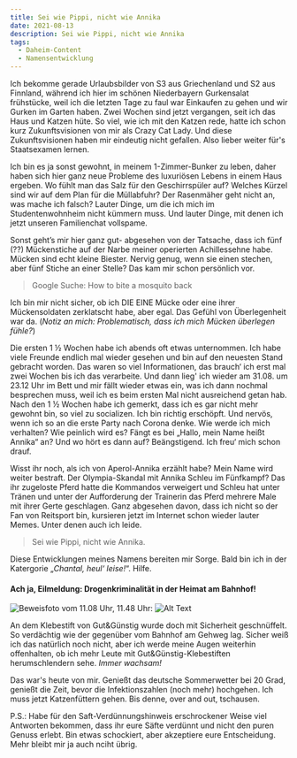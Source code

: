 ```yaml
---
title: Sei wie Pippi, nicht wie Annika
date: 2021-08-13
description: Sei wie Pippi, nicht wie Annika
tags:
  - Daheim-Content
  - Namensentwicklung
---
```


Ich bekomme gerade Urlaubsbilder von S3 aus Griechenland und S2 aus Finnland, während ich hier im schönen Niederbayern Gurkensalat frühstücke, weil ich die letzten Tage
zu faul war Einkaufen zu gehen und wir Gurken im Garten haben. Zwei Wochen sind jetzt vergangen, seit ich das Haus und Katzen hüte. So viel, wie ich mit den Katzen rede, 
hatte ich schon kurz Zukunftsvisionen von mir als Crazy Cat Lady. Und diese Zukunftsvisionen haben mir eindeutig nicht gefallen. Also lieber weiter für's Staatsexamen 
lernen.

Ich bin es ja sonst gewohnt, in meinem 1-Zimmer-Bunker zu leben, daher haben sich hier ganz neue Probleme des luxuriösen Lebens in einem Haus ergeben. Wo fühlt man das Salz 
für den Geschirrspüler auf? Welches Kürzel sind wir auf dem Plan für die Müllabfuhr? Der Rasenmäher geht nicht an, was mache ich falsch? Lauter Dinge, um die ich mich im 
Studentenwohnheim nicht kümmern muss. Und lauter Dinge, mit denen ich jetzt unseren Familienchat vollspame. 

Sonst geht’s mir hier ganz gut- abgesehen von der Tatsache, dass ich fünf (??) Mückenstiche auf der Narbe meiner operierten Achillessehne habe. Mücken sind echt kleine 
Biester. Nervig genug, wenn sie einen stechen, aber fünf Stiche an einer Stelle? Das kam mir schon persönlich vor.

> Google Suche: How to bite a mosquito back 

Ich bin mir nicht sicher, ob ich DIE EINE Mücke oder eine ihrer Mückensoldaten zerklatscht habe, aber egal. Das Gefühl von Überlegenheit war da. (_Notiz an mich: 
Problematisch, dass ich mich Mücken überlegen fühle?_)

Die ersten 1 ½ Wochen habe ich abends oft etwas unternommen. Ich habe viele Freunde endlich mal wieder gesehen und bin auf den neuesten Stand gebracht worden. 
Das waren so viel Informationen, das brauch‘ ich erst mal zwei Wochen bis ich das verarbeite. Und dann lieg' ich wieder am 31.08. um 23.12 Uhr im Bett und mir fällt wieder etwas 
ein, was ich dann nochmal besprechen muss, weil ich es beim ersten Mal nicht ausreichend getan hab.  Nach den 1 ½ Wochen habe ich gemerkt, dass ich es gar nicht mehr gewohnt bin, so viel 
zu socializen. Ich bin richtig erschöpft. Und nervös, wenn ich so an die erste Party nach Corona denke. Wie werde ich mich verhalten? Wie peinlich wird es? Fängt es bei „Hallo, 
mein Name heißt Annika“ an? Und wo hört es dann auf? Beängstigend. Ich freu‘ mich schon drauf. 

Wisst ihr noch, als ich von Aperol-Annika erzählt habe? Mein Name wird weiter bestraft. Der Olympia-Skandal mit Annika Schleu im Fünfkampf? Das ihr zugeloste Pferd hatte 
die Kommandos verweigert und Schleu hat unter Tränen und unter der Aufforderung der Trainerin das Pferd mehrere Male mit ihrer Gerte geschlagen. Ganz abgesehen davon, 
dass ich nicht so der Fan von Reitsport bin, kursieren jetzt im Internet schon wieder lauter Memes. Unter denen auch ich leide.

> Sei wie Pippi, nicht wie Annika. 

Diese Entwicklungen meines Namens bereiten mir Sorge. Bald bin ich in der Katergorie „_Chantal, heul‘ leise!_“. Hilfe. 

#### Ach ja, Eilmeldung: Drogenkriminalität in der Heimat am Bahnhof! 

![Beweisfoto](/images/logo.png)
vom 11.08 Uhr, 11.48 Uhr: ![Alt Text](https://i.pinimg.com/originals/88/0f/ad/880fad8a028806da24e2ab699e3662cf.jpg) 

An dem Klebestift von Gut&Günstig wurde doch mit Sicherheit geschnüffelt. So verdächtig wie der gegenüber vom Bahnhof am Gehweg lag. Sicher weiß ich das natürlich noch 
nicht, aber ich werde meine Augen weiterhin offenhalten, ob ich mehr Leute mit Gut&Günstig-Klebestiften herumschlendern sehe. _Immer wachsam!_

Das war's heute von mir. Genießt das deutsche Sommerwetter bei 20 Grad, genießt die Zeit, bevor die Infektionszahlen (noch mehr) hochgehen. 
Ich muss jetzt Katzenfüttern gehen. Bis denne, over and out, tschausen. 

P.S.: Habe für den Saft-Verdünnungshinweis erschrockener Weise viel Antworten bekommen, dass ihr eure Säfte verdünnt und nicht den puren Genuss erlebt. Bin etwas schockiert, 
aber akzeptiere eure Entscheidung. Mehr bleibt mir ja auch nciht übrig. 
